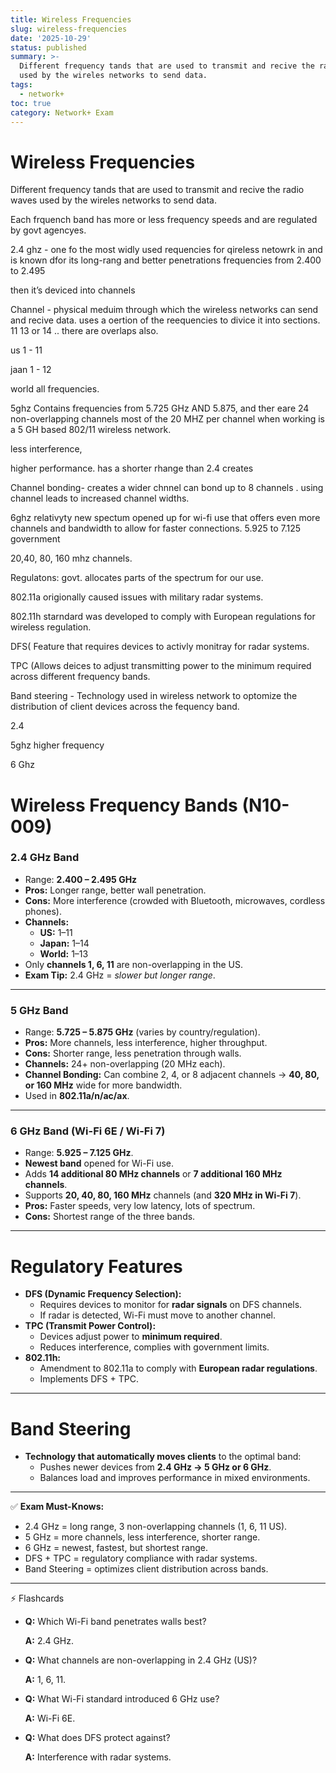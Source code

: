 ```yaml
---
title: Wireless Frequencies
slug: wireless-frequencies
date: '2025-10-29'
status: published
summary: >-
  Different frequency tands that are used to transmit and recive the radio waves
  used by the wireles networks to send data.
tags:
  - network+
toc: true
category: Network+ Exam
---
```


# Wireless Frequencies

Different frequency tands that are used to transmit and recive the radio waves used by the wireles networks to send data. 

Each frquench band has more or less frequency speeds and are regulated by govt agencyes. 

2.4 ghz - one fo the most widly used requencies for qireless netowrk in and is known dfor its long-rang and better penetrations frequencies from 2.400 to 2.495

then it’s deviced into channels

Channel - physical meduim through which the wireless networks can send and recive data. uses a oertion of the reequencies to divice it into sections.  11 13 or 14 .. there are overlaps also.  

us 1 - 11 

jaan 1 - 12 

world all frequencies. 

5ghz Contains frequencies from 5.725 GHz AND 5.875, and ther eare 24 non-overlapping channels most of the 20 MHZ per channel when working is a 5 GH based 802/11 wireless network. 

less interference, 

higher performance. has a shorter rhange than 2.4 creates

Channel bonding- creates a wider chnnel can bond up to 8 channels . using channel leads to increased channel widths. 

6ghz relativyty new spectum opened up for wi-fi use that offers even more channels and bandwidth to allow for faster connections. 5.925 to 7.125 government

20,40, 80, 160 mhz channels. 

Regulatons: govt. allocates parts of the spectrum for our use. 

802.11a origionally caused issues with military radar systems. 

802.11h starndard was developed to comply with European regulations for wireless regulation. 

DFS( Feature that requires devices to activly monitray for radar systems. 

TPC (Allows deices to adjust transmitting power to the minimum required across different frequency bands. 

Band steering - Technology used in wireless network to optomize the distribution of client devices across the fequency band. 

2.4 

5ghz higher frequency 

6 Ghz 

# Wireless Frequency Bands (N10-009)

### **2.4 GHz Band**

- Range: **2.400 – 2.495 GHz**
- **Pros:** Longer range, better wall penetration.
- **Cons:** More interference (crowded with Bluetooth, microwaves, cordless phones).
- **Channels:**
    - **US:** 1–11
    - **Japan:** 1–14
    - **World:** 1–13
- Only **channels 1, 6, 11** are non-overlapping in the US.
- **Exam Tip:** 2.4 GHz = *slower but longer range*.

---

### **5 GHz Band**

- Range: **5.725 – 5.875 GHz** (varies by country/regulation).
- **Pros:** More channels, less interference, higher throughput.
- **Cons:** Shorter range, less penetration through walls.
- **Channels:** 24+ non-overlapping (20 MHz each).
- **Channel Bonding:** Can combine 2, 4, or 8 adjacent channels → **40, 80, or 160 MHz** wide for more bandwidth.
- Used in **802.11a/n/ac/ax**.

---

### **6 GHz Band (Wi-Fi 6E / Wi-Fi 7)**

- Range: **5.925 – 7.125 GHz**.
- **Newest band** opened for Wi-Fi use.
- Adds **14 additional 80 MHz channels** or **7 additional 160 MHz channels**.
- Supports **20, 40, 80, 160 MHz** channels (and **320 MHz in Wi-Fi 7**).
- **Pros:** Faster speeds, very low latency, lots of spectrum.
- **Cons:** Shortest range of the three bands.

---

# Regulatory Features

- **DFS (Dynamic Frequency Selection):**
    - Requires devices to monitor for **radar signals** on DFS channels.
    - If radar is detected, Wi-Fi must move to another channel.
- **TPC (Transmit Power Control):**
    - Devices adjust power to **minimum required**.
    - Reduces interference, complies with government limits.
- **802.11h:**
    - Amendment to 802.11a to comply with **European radar regulations**.
    - Implements DFS + TPC.

---

# Band Steering

- **Technology that automatically moves clients** to the optimal band:
    - Pushes newer devices from **2.4 GHz → 5 GHz or 6 GHz**.
    - Balances load and improves performance in mixed environments.

---

✅ **Exam Must-Knows:**

- 2.4 GHz = long range, 3 non-overlapping channels (1, 6, 11 US).
- 5 GHz = more channels, less interference, shorter range.
- 6 GHz = newest, fastest, but shortest range.
- DFS + TPC = regulatory compliance with radar systems.
- Band Steering = optimizes client distribution across bands.

---

⚡ Flashcards

- **Q:** Which Wi-Fi band penetrates walls best?
    
    **A:** 2.4 GHz.
    
- **Q:** What channels are non-overlapping in 2.4 GHz (US)?
    
    **A:** 1, 6, 11.
    
- **Q:** What Wi-Fi standard introduced 6 GHz use?
    
    **A:** Wi-Fi 6E.
    
- **Q:** What does DFS protect against?
    
    **A:** Interference with radar systems.

